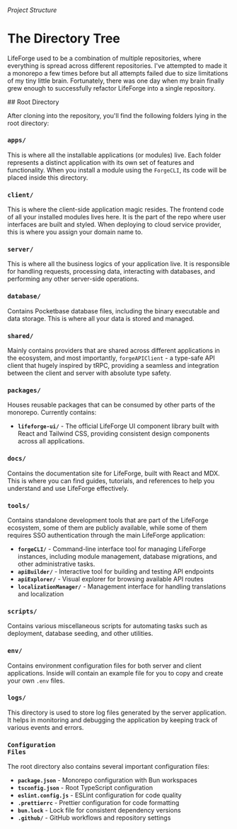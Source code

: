 

###### Project Structure

# The Directory Tree

LifeForge used to be a combination of multiple repositories, where everything is spread across different repositories. I've attempted to made it a monorepo a few times before but all attempts failed due to size limitations of my tiny little brain. Fortunately, there was one day when my brain finally grew enough to successfully refactor LifeForge into a single repository.

<section id="root-directory">
## Root Directory

After cloning into the repository, you'll find the following folders lying in the root directory:

### <div className="flex items-center gap-3 -mb-4"><Icon icon="material-icon-theme:folder-app" /><code className="text-xl!">apps/</code></div>

This is where all the installable applications (or modules) live. Each folder represents a distinct application with its own set of features and functionality. When you install a module using the <code>ForgeCLI</code>, its code will be placed inside this directory.

### <div className="flex items-center gap-3 -mb-4"><Icon icon="material-icon-theme:folder-client" /><code className="text-xl!">client/</code></div>

This is where the client-side application magic resides. The frontend code of all your installed modules lives here. It is the part of the repo where user interfaces are built and styled. When deploying to cloud service provider, this is where you assign your domain name to.

### <div className="flex items-center gap-3 -mb-4"><Icon icon="material-icon-theme:folder-server" /><code className="text-xl!">server/</code></div>

This is where all the business logics of your application live. It is responsible for handling requests, processing data, interacting with databases, and performing any other server-side operations.

### <div className="flex items-center gap-3 -mb-4"><Icon icon="material-icon-theme:folder-database" /><code className="text-xl!">database/</code></div>

Contains Pocketbase database files, including the binary executable and data storage. This is where all your data is stored and managed.

### <div className="flex items-center gap-3 -mb-4"><Icon icon="material-icon-theme:folder-shared" /><code className="text-xl!">shared/</code></div>

Mainly contains providers that are shared across different applications in the ecosystem, and most importantly, <code>forgeAPIClient</code> - a type-safe API client that hugely inspired by tRPC, providing a seamless and integration between the client and server with absolute type safety.

### <div className="flex items-center gap-3 -mb-4"><Icon icon="material-icon-theme:folder-packages" /><code className="text-xl!">packages/</code></div>

Houses reusable packages that can be consumed by other parts of the monorepo. Currently contains:

- **<code>lifeforge-ui/</code>** - The official LifeForge UI component library built with React and Tailwind CSS, providing consistent design components across all applications. <CustomLink text="Explore UI Library" to="/developer-guide/ui-library" />

### <div className="flex items-center gap-3 -mb-4"><Icon icon="material-icon-theme:folder-docs" /><code className="text-xl!">docs/</code></div>

Contains the documentation site for LifeForge, built with React and MDX. This is where you can find guides, tutorials, and references to help you understand and use LifeForge effectively. <CustomLink text="Explore Documentation" to="/getting-started/introduction" />

### <div className="flex items-center gap-3 -mb-4"><Icon icon="material-icon-theme:folder-tools" /><code className="text-xl!">tools/</code></div>

Contains standalone development tools that are part of the LifeForge ecosystem, some of them are publicly available, while some of them requires SSO authentication through the main LifeForge application:

- **<code>forgeCLI/</code>** - Command-line interface tool for managing LifeForge instances, including module management, database migrations, and other administrative tasks. <CustomLink text="Explore ForgeCLI" to="/user-guide/cli/forgecli" />
- **<code>apiBuilder/</code>** - Interactive tool for building and testing API endpoints
- **<code>apiExplorer/</code>** - Visual explorer for browsing available API routes
- **<code>localizationManager/</code>** - Management interface for handling translations and localization

### <div className="flex items-center gap-3 -mb-4"><Icon icon="material-icon-theme:folder-scripts" /><code className="text-xl!">scripts/</code></div>

Contains various miscellaneous scripts for automating tasks such as deployment, database seeding, and other utilities.

### <div className="flex items-center gap-3 -mb-4"><Icon icon="material-icon-theme:folder-environment" /><code className="text-xl!">env/</code></div>

Contains environment configuration files for both server and client applications. Inside will contain an example file for you to copy and create your own <code>.env</code> files.

### <div className="flex items-center gap-3 -mb-4"><Icon icon="material-icon-theme:folder-log" /><code className="text-xl!">logs/</code></div>

This directory is used to store log files generated by the server application. It helps in monitoring and debugging the application by keeping track of various events and errors.

### <div className="flex items-center gap-3 -mb-4"><Icon icon="material-icon-theme:settings" /><code className="text-xl!">Configuration Files</code></div>

The root directory also contains several important configuration files:

- **<code>package.json</code>** - Monorepo configuration with Bun workspaces
- **<code>tsconfig.json</code>** - Root TypeScript configuration
- **<code>eslint.config.js</code>** - ESLint configuration for code quality
- **<code>.prettierrc</code>** - Prettier configuration for code formatting
- **<code>bun.lock</code>** - Lock file for consistent dependency versions
- **<code>.github/</code>** - GitHub workflows and repository settings
</section>
